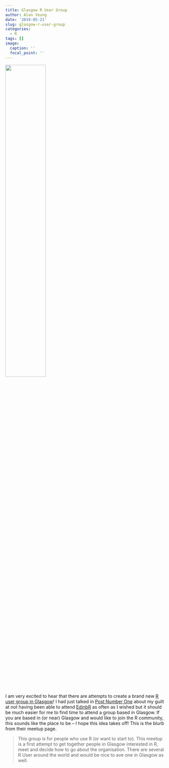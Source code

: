 ```yaml
---
title: Glasgow R User Group
author: Alan Yeung
date: '2019-05-21'
slug: glasgow-r-user-group
categories:
  - R
tags: []
image:
  caption: ''
  focal_point: ''
---
```


![](/post/2019-05-21-glasgow-r-user-group_files/glasgowR.png){width=50%}

I am very excited to hear that there are attempts to create a brand new [R user group in Glasgow](https://www.meetup.com/Glasgow-R-User-Group)! I had just talked in [Post Number One](../post-number-one) about my guilt at not having been able to attend [EdinbR](http://edinbr.org) as often as I wished but it should be much easier for me to find time to attend a group based in Glasgow. If you are based in (or near) Glasgow and would like to join the R community, this sounds like the place to be -- I hope this idea takes off! This is the blurb from their meetup page.

> This group is for people who use R (or want to start to). This meetup is a first attempt to get together people in Glasgow interested in R, meet and decide how to go about the organisation. There are several R User around the world and would be nice to ave one in Glasgow as well.


